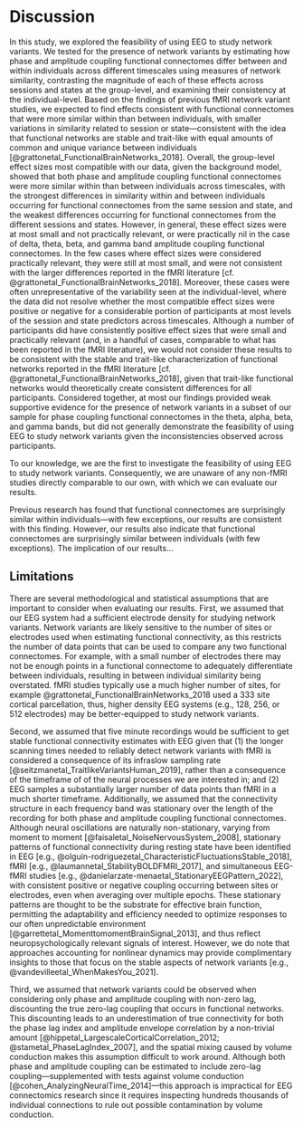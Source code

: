 # Discussion

In this study, we explored the feasibility of using EEG to study network variants. We tested for the presence of network variants by estimating how phase and amplitude coupling functional connectomes differ between and within individuals across different timescales using measures of network similarity, contrasting the magnitude of each of these effects across sessions and states at the group-level, and examining their consistency at the individual-level. Based on the findings of previous fMRI network variant studies, we expected to find effects consistent with functional connectomes that were more similar within than between individuals, with smaller variations in similarity related to session or state---consistent with the idea that functional networks are stable and trait-like with equal amounts of common and unique variance between individuals [@grattonetal_FunctionalBrainNetworks_2018]. Overall, the group-level effect sizes most compatible with our data, given the background model, showed that both phase and amplitude coupling functional connectomes were more similar within than between individuals across timescales, with the strongest differences in similarity within and between individuals occurring for functional connectomes from the same session and state, and the weakest differences occurring for functional connectomes from the different sessions and states. However, in general, these effect sizes were at most small and not practically relevant, or were practically nil in the case of delta, theta, beta, and gamma band amplitude coupling functional connectomes. In the few cases where effect sizes were considered practically relevant, they were still at most small, and were not consistent with the larger differences reported in the fMRI literature [cf. @grattonetal_FunctionalBrainNetworks_2018]. Moreover, these cases were often unrepresentative of the variability seen at the individual-level, where the data did not resolve whether the most compatible effect sizes were positive or negative for a considerable portion of participants at most levels of the session and state predictors across timescales. Although a number of participants did have consistently positive effect sizes that were small and practically relevant (and, in a handful of cases, comparable to what has been reported in the fMRI literature), we would not consider these results to be consistent with the stable and trait-like characterization of functional networks reported in the fMRI literature [cf. @grattonetal_FunctionalBrainNetworks_2018], given that trait-like functional networks would theoretically create consistent differences for all participants. Considered together, at most our findings provided weak supportive evidence for the presence of network variants in a subset of our sample for phase coupling functional connectomes in the theta, alpha, beta, and gamma bands, but did not generally demonstrate the feasibility of using EEG to study network variants given the inconsistencies observed across participants.

To our knowledge, we are the first to investigate the feasibility of using EEG to study network variants. Consequently, we are unaware of any non-fMRI studies directly comparable to our own, with which we can evaluate our results. 

Previous research has found that functional connectomes are surprisingly similar within individuals---with few exceptions, our results are consistent with this finding. However, our results also indicate that functional connectomes are surprisingly similar between individuals (with few exceptions). The implication of our results...

## Limitations

There are several methodological and statistical assumptions that are important to consider when evaluating our results. First, we assumed that our EEG system had a sufficient electrode density for studying network variants. Network variants are likely sensitive to the number of sites or electrodes used when estimating functional connectivity, as this restricts the number of data points that can be used to compare any two functional connectomes. For example, with a small number of electrodes there may not be enough points in a functional connectome to adequately differentiate between individuals, resulting in between individual similarity being overstated. fMRI studies typically use a much higher number of sites, for example @grattonetal_FunctionalBrainNetworks_2018 used a 333 site cortical parcellation, thus, higher density EEG systems (e.g., 128, 256, or 512 electrodes) may be better-equipped to study network variants.

Second, we assumed that five minute recordings would be sufficient to get stable functional connectivity estimates with EEG given that (1) the longer scanning times needed to reliably detect network variants with fMRI is considered a consequence of its infraslow sampling rate [@seitzmanetal_TraitlikeVariantsHuman_2019], rather than a consequence of the timeframe of of the neural processes we are interested in; and (2) EEG samples a substantially larger number of data points than fMRI in a much shorter timeframe. Additionally, we assumed that the connectivity structure in each frequency band was stationary over the length of the recording for both phase and amplitude coupling functional connectomes. Although neural oscillations are naturally non-stationary, varying from moment to moment [@faisaletal_NoiseNervousSystem_2008], stationary patterns of functional connectivity during resting state have been identified in EEG [e.g., @olguin-rodriguezetal_CharacteristicFluctuationsStable_2018], fMRI [e.g., @laumannetal_StabilityBOLDFMRI_2017], and simultaneous EEG-fMRI studies [e.g., @danielarzate-menaetal_StationaryEEGPattern_2022], with consistent positive or negative coupling occurring between sites or electrodes, even when averaging over multiple epochs. These stationary patterns are thought to be the substrate for effective brain function, permitting the adaptability and efficiency needed to optimize responses to our often unpredictable environment [@garrettetal_MomenttomomentBrainSignal_2013], and thus reflect neuropsychologically relevant signals of interest. However, we do note that approaches accounting for nonlinear dynamics may provide complimentary insights to those that focus on the stable aspects of network variants [e.g., @vandevilleetal_WhenMakesYou_2021].

Third, we assumed that network variants could be observed when considering only phase and amplitude coupling with non-zero lag, discounting the true zero-lag coupling that occurs in functional networks. This discounting leads to an underestimation of true connectivity for both the phase lag index and amplitude envelope correlation by a non-trivial amount [@hippetal_LargescaleCorticalCorrelation_2012; @stametal_PhaseLagIndex_2007], and the spatial mixing caused by volume conduction makes this assumption difficult to work around. Although both phase and amplitude coupling can be estimated to include zero-lag coupling---supplemented with tests against volume conduction [@cohen_AnalyzingNeuralTime_2014]---this approach is impractical for EEG connectomics research since it requires inspecting hundreds thousands of individual connections to rule out possible contamination by volume conduction. <!-- maybe bring up mostame here? -->
